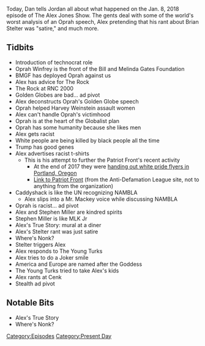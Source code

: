{{DEFAULTSORT:
    #_EPISODE_0117:January 8, 2018
}}{{Episode
    | title           = January 8, 2018
    | caption         = Listen to this episode on [https://knowledgefight.libsyn.com/knowledge-fight-jan-8-2018 Libsyn] [https://open.spotify.com/episode/4pfxZ9DIEn6ZmhxZjfao16 Spotify], Read the [[Transcript/117: January 8, 2018|Unofficial Transcript]]
    | episodeNumber   = 117
    | length          = 01:53:46
    | airDate         = January 9, 2018
    | coverageDate    = January 8, 2018
    | episodeType     = [[:Category:Present Day|Present Day]]
    | appearance      = [[Oprah Winfrey]], [[The Rock (Dwayne Johnson)]], [[Stephen Miller]], [[Brian Stelter]], [[Cenk Uygur]]
    | beverage        = Mystik
    | oocDrop         = This video is gonna trigger libtards
    | previousEpisode = [[116: January 5, 2018]]
    | nextEpisode     = [[118: January 10-11, 2018]]
}}

{{Stub}}

Today, Dan tells Jordan all about what happened on the Jan. 8, 2018 episode of The Alex Jones Show. The gents deal with some of the world's worst analysis of an Oprah speech, Alex pretending that his rant about Brian Stelter was "satire," and much more.

==Tidbits==

*Introduction of technocrat role
*Oprah Winfrey is the front of the Bill and Melinda Gates Foundation
*BMGF has deployed Oprah against us
*Alex has advice for The Rock
*The Rock at RNC 2000
*Golden Globes are bad... ad pivot
*Alex deconstructs Oprah's Golden Globe speech
*Oprah helped Harvey Weinstein assault women
*Alex can't handle Oprah's victimhood
*Oprah is at the heart of the Globalist plan
*Oprah has some humanity because she likes men
*Alex gets racist
*White people are being killed by black people all the time
*Trump has good genes
*Alex advertises racist t-shirts
**This is his attempt to further the Patriot Front's recent activity
***At the end of 2017 they were [https://www.wweek.com/news/2017/12/17/neo-nazi-recruitment-flyers-found-littering-downtown-portland-on-saturday-night/ handing out white pride flyers in Portland, Oregon]
***[https://www.adl.org/resources/backgrounder/patriot-front Link to Patriot Front] (from the Anti-Defamation League site, not to anything from the organization)
*Caddyshack is like the UN recognizing NAMBLA
**Alex slips into a Mr. Mackey voice while discussing NAMBLA
*Oprah is racist... ad pivot
*Alex and Stephen Miller are kindred spirits
*Stephen Miller is like MLK Jr
*Alex's True Story: mural at a diner
*Alex's Stelter rant was just satire
*Where's Nonk?
*Stelter triggers Alex
*Alex responds to The Young Turks
*Alex tries to do a Joker smile
*America and Europe are named after the Goddess
*The Young Turks tried to take Alex's kids
*Alex rants at Cenk
*Stealth ad pivot

==Notable Bits==

*Alex's True Story
*Where's Nonk?

[[Category:Episodes]]
[[Category:Present Day]]
